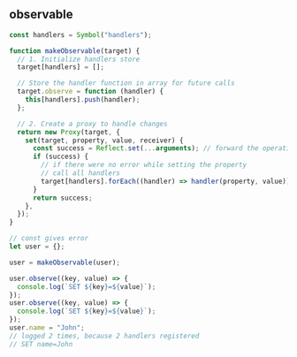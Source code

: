 
## observable

```js
const handlers = Symbol("handlers");

function makeObservable(target) {
  // 1. Initialize handlers store
  target[handlers] = [];

  // Store the handler function in array for future calls
  target.observe = function (handler) {
    this[handlers].push(handler);
  };

  // 2. Create a proxy to handle changes
  return new Proxy(target, {
    set(target, property, value, receiver) {
      const success = Reflect.set(...arguments); // forward the operation to object
      if (success) {
        // if there were no error while setting the property
        // call all handlers
        target[handlers].forEach((handler) => handler(property, value));
      }
      return success;
    },
  });
}

// const gives error
let user = {};

user = makeObservable(user);

user.observe((key, value) => {
  console.log(`SET ${key}=${value}`);
});
user.observe((key, value) => {
  console.log(`SET ${key}=${value}`);
});
user.name = "John";
// logged 2 times, because 2 handlers registered
// SET name=John
```
